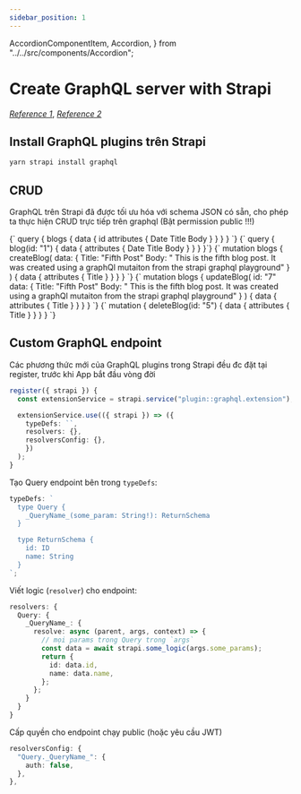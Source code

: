 ```yaml
---
sidebar_position: 1
---
```


  AccordionComponentItem,
  Accordion,
} from "../../src/components/Accordion";

# Create GraphQL server with Strapi

_[Reference 1](https://strapi.io/blog/extending-and-building-custom-resolvers-with-strapi-v4)_,
_[Reference 2](https://strapi.io/blog/a-deep-dive-into-strapi-graph-ql)_

## Install GraphQL plugins trên Strapi

```bash
yarn strapi install graphql
```

## CRUD

GraphQL trên Strapi đã được tối ưu hóa với schema JSON có sẵn, cho phép ta thực hiện CRUD trực tiếp trên graphql (Bật permission public !!!)

<Accordion>
  <AccordionComponentItem id="item-1" header="Fetch all instances">
    <CodeBlock language="graphql" title="Fetch all instances">
      {`
query {
  blogs {
    data {
      id
      attributes {
        Date
        Title
        Body
      }
    }
  }
}
      `}
    </CodeBlock>
  </AccordionComponentItem>
  <AccordionComponentItem id="item-2" header="Fetch one instance">
    <CodeBlock language="graphql" title="Fetch one instance">
      {`
query {
  blog(id: "1") {
    data {
      attributes {
        Date
        Title
        Body
      }
    }
  }
}`}
    </CodeBlock>
  </AccordionComponentItem>
  <AccordionComponentItem id="item-3" header="Create instance">
    <CodeBlock language="graphql" title="Create instance">
      {`
mutation blogs {
  createBlog(
    data: {
      Title: "Fifth Post"
      Body: " This is the fifth blog post. It  was created using a graphQl mutaiton from the strapi graphql playground"
    }
  ) {
    data {
      attributes {
        Title
      }
    }
  }
}
`}
    </CodeBlock>
  </AccordionComponentItem>
  <AccordionComponentItem id="item-4" header="Update instance">
    <CodeBlock language="graphql" title="Update instance">
      {`
mutation blogs {
  updateBlog(
    id: "7"
    data: {
      Title: "Fifth Post"
      Body: " This is the fifth blog post. It  was created using a graphQl mutaiton from the strapi graphql playground"
    }
  ) {
    data {
      attributes {
        Title
      }
    }
  }
}
`}
    </CodeBlock>
  </AccordionComponentItem>
  <AccordionComponentItem id="item-5" header="Delete instance">
    <CodeBlock language="graphql" title="Delete instance">
      {`
mutation {
  deleteBlog(id: "5") {
    data {
      attributes {
        Title
      }
    }
  }
}
`}
    </CodeBlock>
  </AccordionComponentItem>
</Accordion>

## Custom GraphQL endpoint

Các phương thức mới của GraphQL plugins trong Strapi đều đc đặt tại register, trước khi App bắt đầu vòng đời

```ts
register({ strapi }) {
  const extensionService = strapi.service("plugin::graphql.extension");

  extensionService.use(({ strapi }) => ({
    typeDefs: ``,
    resolvers: {},
    resolversConfig: {},
    })
  );
}
```

Tạo Query endpoint bên trong `typeDefs`:

```ts
typeDefs: `
  type Query {
    _QueryName_(some_param: String!): ReturnSchema
  }

  type ReturnSchema {
    id: ID
    name: String
  }
`;
```

Viết logic (`resolver`) cho endpoint:

```ts
resolvers: {
  Query: {
    _QueryName_: {
      resolve: async (parent, args, context) => {
        // mọi params trong Query trong `args`
        const data = await strapi.some_logic(args.some_params);
        return {
          id: data.id,
          name: data.name,
        };
      };
    }
  }
}
```

Cấp quyền cho endpoint chạy public (hoặc yêu cầu JWT)

```ts
resolversConfig: {
  "Query._QueryName_": {
    auth: false,
  },
},
```
